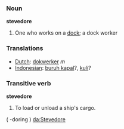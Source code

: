 === Noun ===

'''stevedore'''

# One who works on a [[dock]]; a dock worker

=== Translations ===
*[[Dutch]]: [[dokwerker]] ''m''
*[[Indonesian]]: [[buruh kapal]]?, [[kuli]]?


=== Transitive verb ===

'''stevedore'''

# To load or unload a ship's cargo.

( -doring )
[[da:Stevedore]]